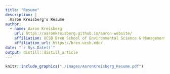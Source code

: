 ```yaml
---
title: "Resume"
description: |
  Aaron Kreisberg's Resume
author:
  - name: Aaron Kreisberg
    url: https://aaronkreisberg.github.io/aaron-website/
    affiliation: UCSB Bren School of Environmental Science & Management
    affiliation_url: https://bren.ucsb.edu/
date: "`r Sys.Date()`"
output: distill::distill_article
---
```


```r
knitr::include_graphics("./images/AaronKreisberg_Resume.pdf")
```

